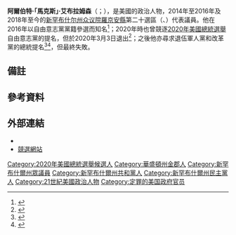 {{Infobox officeholder
| image               = Max suit small.jpg
| name                = 馬克斯·艾布拉姆森
| image name          = 
| state_house         = 新罕布什尔州
| district            = 羅京安縣第二十選區
| alongside    = 艾布爾·汗、威廉·福勒
| term_start          = 2018年12月
| term_end            = 
| term_start1         = 2014年12月
| term_end1           = 2016年12月
| education           = {{le|大灣社區學院|Great Bay Community College}}
| birth_date          = {{birth date and age|1976|4|29}}
| birth_name          = 阿爾伯特·「馬克斯」·艾布拉姆森<br>{{lang|en|Albert "Max" Abramson}}
| birth_place         = [[肯特_(华盛顿州)|华盛顿州肯特]]
| death_date          = 
| death_place         = 
| party               = [[共和黨_(美國)|共和黨]]（2012年前，2014－2016，2018－2019，2020，2020年至今）
| otherparty          = [[自由意志黨|自由意志黨]]（2012－2014，2016－2017）<br />[[無黨籍|無黨籍]]（2019－2020）{{efn|當艾布拉姆森競逐[[2020年美國總統選舉自由意志黨初選|自由意志黨總統提名]]時，他並未在大會上正式註冊為黨員<ref name="Party Information">{{cite web |title=Party Information |url=https://app.sos.nh.gov/Public/PartySearchResults.aspx |work=app.sos.nh.gov |publisher=PCC Technology Group LLC |access-date=7 February 2020 |language=en}}</ref>。|name=party-n}}<br>[[民主黨_(美國)|民主黨]]（2020）<ref name="Party Information D">{{cite web |title=Party Information (D)|url=https://app.sos.nh.gov/Public/PartySearchResults.aspx |work=app.sos.nh.gov |publisher=PCC Technology Group LLC |access-date=7 March 2020 |language=en-US}}</ref><br />退伍軍人黨（2020）<br />[[美国改革党|改革党]]（2020）
}}

'''阿爾伯特·「馬克斯」·艾布拉姆森'''（{{lang-en|Albert "Max" Abramson}}；{{bd|1976年|4月29日}}），是美國的政治人物，2014年至2016年及2018年至今的[[新罕布什尔州众议院|新罕布什尔州众议院]][[羅京安縣_(新罕布什爾州)|羅京安縣]]第二十選區（{{le|漢普頓瀑布 (新罕布什爾州)|Hampton Falls, New Hampshire|漢普頓瀑布}}、{{le|西布魯克 (新罕布什爾州)|Seabrook, New Hampshire|西布魯克}}）代表議員。他在2016年以自由意志黨黨籍參選{{le|新罕布什爾州州長|Governor of New Hampshire}}而知名<ref>{{cite web |url=https://www.seacoastonline.com/news/20160613/seabrook-rep-max-abramson-running-for-governor |title=Seabrook Rep. Max Abramson running for governor |first=Max |last=Sullivan |website=seacoastonline.com |access-date=2020-09-27 |archive-date=2021-02-24 |archive-url=https://web.archive.org/web/20210224205210/https://www.seacoastonline.com/news/20160613/seabrook-rep-max-abramson-running-for-governor |dead-url=no }}</ref>；2020年時也曾競逐[[2020年美國總統選舉|2020年美國總統選舉]]自由意志黨的提名，但於2020年3月3日退出<ref>{{cite web|url=https://www.facebook.com/Max4Prez/posts/912653245804607?__tn__=-R|title=Max4Prez|website=Facebook|date=March 3, 2020|last1=Abramson|first1=Max}}</ref>；之後他亦尋求退伍軍人黨和改革黨的總統提名<ref name="Max Abramson">{{cite web|url=https://www.facebook.com/VPAofNH/posts/1666928456761612?comment_id=1667096696744788|title=Max Abramson|website=Facebook}}</ref><ref>{{cite web|url=https://independentpoliticalreport.com/2020/05/max-abramson-to-seek-reform-party-2020-presidential-nomination/|title=Max Abramson to Seek Reform Party 2020 Presidential Nomination|website=Independent Political Report|last1=Saturn|first1=William|date=May 8, 2020|accessdate=May 9, 2020|archive-date=2021-03-08|archive-url=https://web.archive.org/web/20210308135556/https://independentpoliticalreport.com/2020/05/max-abramson-to-seek-reform-party-2020-presidential-nomination/|dead-url=no}}</ref>，但最終失敗。

== 備註 ==
{{notelist}}

== 參考資料 ==
{{reflist}}

== 外部連結 ==
* {{official website|http://www.maxabramson.org/}}
* [http://www.abramson2020.org/ 競選網站] {{Wayback|url=http://www.abramson2020.org/ |date=20190803201954 }}

[[Category:2020年美國總統選舉候選人|Category:2020年美國總統選舉候選人]]
[[Category:華盛頓州金郡人|Category:華盛頓州金郡人]]
[[Category:新罕布什爾州眾議員|Category:新罕布什爾州眾議員]]
[[Category:新罕布什爾州共和黨人|Category:新罕布什爾州共和黨人]]
[[Category:新罕布什爾州民主黨人|Category:新罕布什爾州民主黨人]]
[[Category:21世紀美國政治人物|Category:21世紀美國政治人物]]
[[Category:定罪的美国政府官员|Category:定罪的美国政府官员]]